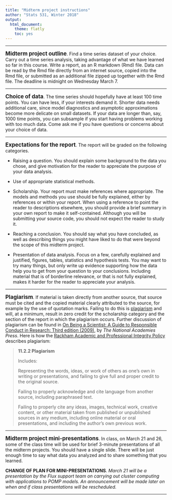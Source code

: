 ```yaml
---
title: "Midterm project instructions"
author: "Stats 531, Winter 2018"
output:
  html_document:
    theme: flatly
    toc: yes
---
```


\newcommand\prob{\mathbb{P}}
\newcommand\E{\mathbb{E}}
\newcommand\var{\mathrm{Var}}
\newcommand\cov{\mathrm{Cov}}

-----------


**<big>Midterm project outline</big>**. Find a time series dataset of your choice. Carry out a time series analysis, taking advantage of what we have learned so far in this course. Write a report, as an R markdown (Rmd) file. Data can be read by the Rmd file directly from an internet source, copied into the Rmd file, or submitted as an additional file zipped up together with the Rmd file. The deadline is midnight on Wednesday March 7. 

---------

**<big>Choice of data</big>**. The time series should hopefully have at least 100 time points. You can have less, if your interests demand it. Shorter data needs additional care, since model diagnostics and asymptotic approximations become more delicate on small datasets. If your data are longer than, say, 1000 time points, you can subsample if you start having problems working with too much data. Come ask me if you have questions or concerns about your choice of data.

----------

**<big>Expectations for the report</big>**. The report will be graded on the following categories.

* Raising a question. You should explain some background to the data you chose, and give motivation for the reader to appreciate the purpose of your data analysis. 

* Use of appropriate statistical methods.

* Scholarship. Your report must make references where appropriate. The models and methods you use should be fully explained, either by references or within your report. When using a reference to point the reader to descriptions elsewhere, you should provide a brief summary in your own report to make it self-contained. Although you will be submitting your source code, you should not expect the reader to study it.

* Reaching a conclusion. You should say what you have concluded, as well as describing things you might have liked to do that were beyond the scope of this midterm project.

* Presentation of data analysis. Focus on a few, carefully explained and justified, figures, tables, statistics and hypothesis tests. You may want to try many things, but only write up evidence supporting how the data help you to get from your question to your conclusions. Including material that is of borderline relevance, or that is not fully explained, makes it harder for the reader to appreciate your analysis.

----------

**<big>Plagiarism</big>**. If material is taken directly from another source, that source must be cited and the copied material clearly attributed to the source, for example by the use of quotation marks. Failing to do this is [plagiarism](https://en.wikipedia.org/wiki/Plagiarism) and will, at a minimum, result in zero credit for the scholarship category and the section of the report in which the plagiarism occurs. Further discussion of plagiarism can be found in [On Being a Scientist: A Guide to Responsible Conduct in Research: Third edition (2009)](http://www.nap.edu/catalog.php?record_id=12192), by <i>The National Academies Press</i>.
Here is how the [Rackham Academic and Professional Integrity Policy](http://www.rackham.umich.edu/current-students/policies/academic-policies/section11#1132) describes plagiarism:

> <b> 11.2.2 Plagiarism </b>
>
> Includes:
>
>    Representing the words, ideas, or work of others as one’s own in writing or presentations, and failing to give full and proper credit to the original source.
>
>    Failing to properly acknowledge and cite language from another source, including paraphrased text.
>
>    Failing to properly cite any ideas, images, technical work, creative content, or other material taken from published or unpublished sources in any medium, including online material or oral presentations, and including the author’s own previous work.

----------

**<big>Midterm project mini-presentations</big>**. In class, on March 21 and 26, some of the class time will be used for brief 3-minute presentations of all the midterm projects. You should have a single slide. There will be just enough time to say what data you analyzed and to share something that you learned. 

**CHANGE OF PLAN FOR MINI-PRESENTATIONS**. *March 21 will be a presentation by the Flux support team on carrying out cluster computing with applications to POMP models. An announcement will be made later on when and if class presentations will be rescheduled.*

------------


